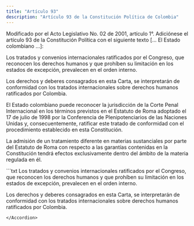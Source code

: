 ```yaml
---
title: "Artículo 93"
description: "Artículo 93 de la Constitución Política de Colombia"
---
```


<Warning>
    Modificado por el Acto Legislativo No. 02 de 2001, artículo 1°. Adiciónese el artículo 93 de la Constitución Política con el siguiente texto [... El Estado colombiano ...]: 
</Warning>

Los tratados y convenios internacionales ratificados por el Congreso, que reconocen los derechos humanos y que prohíben su limitación en los estados de excepción, prevalecen en el orden interno.

Los derechos y deberes consagrados en esta Carta, se interpretarán de conformidad con los tratados internacionales sobre derechos humanos ratificados por Colombia.

El Estado colombiano puede reconocer la jurisdicción de la Corte Penal Internacional en los términos previstos en el Estatuto de Roma adoptado el 17 de julio de 1998 por la Conferencia de Plenipotenciarios de las Naciones Unidas y, consecuentemente, ratificar este tratado de conformidad con el procedimiento establecido en esta Constitución.

La admisión de un tratamiento diferente en materias sustanciales por parte del Estatuto de Roma con respecto a las garantías contenidas en la Constitución tendrá efectos exclusivamente dentro del ámbito de la materia regulada en él.

<Accordion title="Artículo original antes de la modificación:">
```txt
Los tratados y convenios internacionales ratificados por el Congreso,
que reconocen los derechos humanos y que prohíben su limitación en los
estados de excepción, prevalecen en el orden interno.

Los derechos y deberes consagrados en esta Carta, se interpretarán de
conformidad con los tratados internacionales sobre derechos humanos
ratificados por Colombia.
```
</Accordion>
